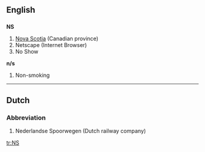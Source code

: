 {{see|ns}}
==English==
==={{abbreviation}}===
'''NS'''

#[[Nova Scotia]] (Canadian province)
#Netscape (Internet Browser)
#No Show

'''n/s'''
# Non-smoking

----

==Dutch==
===Abbreviation===
#Nederlandse Spoorwegen (Dutch railway company)

[[tr:NS]]